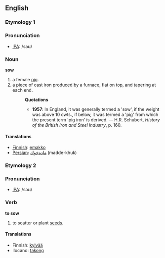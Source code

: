 ==English==
===Etymology 1===

===Pronunciation===
*[[w:IPA|IPA]]: /saʊ/

===Noun===
'''sow'''

#a female [[pig]].
#a piece of cast iron produced by a furnace, flat on top, and tapering at each end.
#:'''Quotations'''
#:*'''1957''': In England, it was generally termed a 'sow', if the weight was above 10 cwts., if below, it was termed a 'pig' from which the present term 'pig iron' is derived. &mdash; H.R. Schubert, ''History of the British Iron and Steel Industry'', p. 160.
====Translations====
*[[Finnish]]: [[emakko]]
*[[Persian]]: [[ماده‌خوك]]  (madde-khuk)

===Etymology 2===

===Pronunciation===
*[[w:IPA|IPA]]: /səʊ/

===Verb===
'''to sow'''

#to scatter or plant [[seed]]s.

====Translations====
*Finnish: [[kylvää]]
*Ilocano: [[takong]]